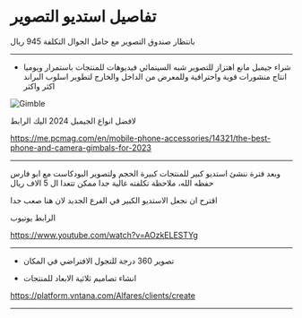 # تفاصيل استديو التصوير

 بانتظار صندوق التصوير مع حامل الجوال التكلفة 945 ريال


---


- شراء جيمبل مانع اهتزاز للتصوير شبه السينمائي فيديوهات للمنتجات باستمرار ويوميا انتاج منشورات قوية واحترافية وللمعرض من الداخل والخارج لتطوير اسلوب البراند اكثر واكثر

 
<Image src="/imgs/gimble.jpg" alt="Gimble" width={500} height={500} />

لافضل انواع الجيمبل 2024 اليك الرابط

https://me.pcmag.com/en/mobile-phone-accessories/14321/the-best-phone-and-camera-gimbals-for-2023

---


وبعد فترة ننشئ استديو كبير للمنتجات كبيرة الحجم ولتصوير البودكاست مع ابو فارس حفظه الله، ملاحظة تكلفته غالية جدا ممكن تتعدا ال 5 الاف ريال

اقترح ان نجعل الاستديو الكبير في الفرع الجديد لان هنا صعب جدا 

الرابط يوتيوب

https://www.youtube.com/watch?v=AOzkELESTYg

---


- تصوير 360 درجة للتجول الافتراضي في المكان

- انشاء تصاميم ثلاثية الابعاد للمنتجات

https://platform.vntana.com/Alfares/clients/create

---


